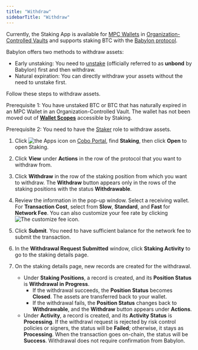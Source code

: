 ```yaml
---
title: "Withdraw"
sidebarTitle: "Withdraw"
---
```

<Info>Currently, the Staking App is available for [MPC Wallets](/en/portal/mpc-wallets/introduction) in [Organization-Controlled Vaults](/en/portal/mpc-wallets/ocw/create-mpc-vault) and supports staking BTC with the [Babylon protocol](https://babylonlabs.io/).</Info>

Babylon offers two methods to withdraw assets:

- Early unstaking: You need to [unstake](/en/apps/staking/unstake) (officially referred to as **unbond** by Babylon) first and then withdraw.
- Natural expiration: You can directly withdraw your assets without the need to unstake first.

Follow these steps to withdraw assets.

<Note>Prerequisite 1: You have unstaked BTC or BTC that has naturally expired in an MPC Wallet in an Organization-Controlled Vault. The wallet has not been moved out of [**Wallet Scopes**](/en/portal/portal-apps/app-settings) accessible by Staking.</Note>

<Note>Prerequisite 2: You need to have the [Staker](/en/portal/organization/roles-and-permissions) role to withdraw assets.</Note>

1. Click <img src="/en/images/common/icon_apps.svg" className="icon" alt="the Apps icon"/> on [Cobo Portal](https://portal.cobo.com/login), find **Staking**, then click **Open** to open Staking.
2. Click **View** under **Actions** in the row of the protocol that you want to withdraw from.
3. Click **Withdraw** in the row of the staking position from which you want to withdraw. The **Withdraw** button appears only in the rows of the staking positions with the status **Withdrawable**.
4. Review the information in the pop-up window. Select a receiving wallet. For **Transaction Cost**, select from **Slow**, **Standard**, and **Fast** for **Network Fee**. You can also customize your fee rate by clicking <img src="/en/images/portal-apps/staking/setting.svg" className="icon" alt="The customize fee icon"/>. 
5. Click **Submit**. You need to have sufficient balance for the network fee to submit the transaction.
6. In the **Withdrawal Request Submitted** window, click **Staking Activity** to go to the staking details page.
7. On the staking details page, new records are created for the withdrawal.

    - Under **Staking Positions**, a record is created, and its **Position Status** is **Withdrawal in Progress**.
        - If the withdrawal succeeds, the **Position Status** becomes **Closed**. The assets are transferred back to your wallet.
        - If the withdrawal fails, the **Position Status** changes back to **Withdrawable**, and the **Withdraw** button appears under **Actions**.
    - Under **Activity**, a record is created, and its **Activity Status** is **Processing**. If the withdrawl request is rejected by risk control policies or signers, the status will be **Failed**; otherwise, it stays as **Processing**. When the transaction goes on-chain, the status will be **Success**.
        <Info> Withdrawal does not require confirmation from Babylon.</Info>
